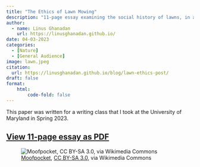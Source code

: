 ```yaml
---
title: "The Ethics of Lawn Mowing"
description: "11-page essay examining the social history of lawns, in addition to their ecological consequences, to consider the ethical implications of mowing one's lawn."
author: 
  - name: Linus Ghanadan
    url: https://linusghanadan.github.io/
date: 04-03-2023
categories:
  - [Nature]
  - [General Audience]
image: lawn.jpeg
citation:
  url: https://linusghanadan.github.io/blog/lawn-ethics-post/
draft: false
format:
    html:
        code-fold: false
---
```


This paper was written for a writing class that I took at the University of Maryland in Spring 2023.

## [View 11-page essay as PDF](lawn-ethics.pdf)

![[Moofpocket](https://commons.wikimedia.org/wiki/File:Monticello_west_lawn.JPG), [CC BY-SA 3.0](https://creativecommons.org/licenses/by-sa/3.0/deed.en), via Wikimedia Commons](lawn.jpeg)
